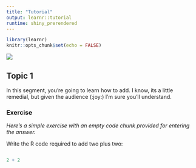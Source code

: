 ```yaml
---
title: "Tutorial"
output: learnr::tutorial
runtime: shiny_prerendered
---
```


```r
library(learnr)
knitr::opts_chunk$set(echo = FALSE)
```


![](https://youtu.be/NOJ2_x3NhOU)

## Topic 1

In this segment, you're going to learn how to add. I know, its a little remedial, but given the audience (:joy:) I'm sure you'll understand. 

### Exercise 

*Here's a simple exercise with an empty code chunk provided for entering the answer.*

Write the R code required to add two plus two:

```r

```

```r
2 + 2
```

